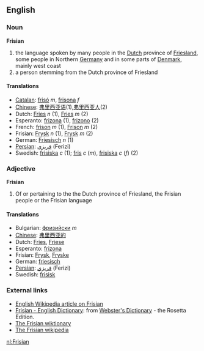 ==English==

===Noun===
'''Frisian'''

# the language spoken by many people in the [[Dutch]] province of [[Friesland]], some people in Northern [[Germany]] and in some parts of [[Denmark]], mainly west coast 
# a person stemming from the Dutch province of Friesland

====Translations====
*[[Catalan]]: [[frisó]] ''m'', [[frisona]] ''f''
*[[Chinese]]: [[弗里西亚语]](1),[[弗里西亚人]](2)
*Dutch: [[Fries]] ''n'' (1), [[Fries]] ''m'' (2)
*Esperanto: [[frizona]] (1), [[frizono]] (2)
*French: [[frison]] ''m'' (1), [[Frison]] ''m'' (2)
*Frisian: [[Frysk]] ''n'' (1), [[Frysk]] ''m'' (2)
*German: [[Friesisch]] ''n'' (1)
*[[Persian]]: [[فريزي]] (Ferizi)
*Swedish: [[frisiska]] ''c'' (1); [[fris]] ''c'' (''m''), [[frisiska]] ''c'' (''f'') (2)

===Adjective===
'''Frisian'''

#Of or pertaining to the the Dutch province of Friesland, the Frisian people or the Frisian language 

====Translations====
*Bulgarian: [[фризийски]] ''m''
*[[Chinese]]: [[弗里西亚的]]
*Dutch: [[Fries]], [[Friese]]
*Esperanto: [[frizona]]
*Frisian: [[Frysk]], [[Fryske]]
*German: [[friesisch]]
*[[Persian]]: [[فريزي]] (Ferizi)
*Swedish: [[frisisk]]

===External links===
* [[en:Frisian|English Wikipedia article on Frisian]]
*[http://www.websters-online-dictionary.org/definition/Frisian-english/ Frisian - English Dictionary]: from [http://www.websters-online-dictionary.org/ Webster's Dictionary] - the Rosetta Edition.
* [http://fy.wiktionary.org/wiki/Haadside The Frisian wiktionary]
* [http://fy.wikipedia.org/wiki/Haadside The Frisian wikipedia]

[[nl:Frisian]]